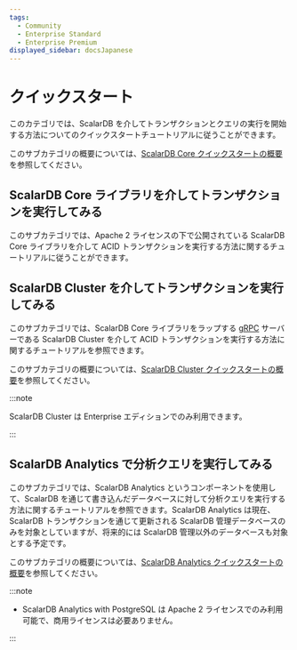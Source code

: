 ```yaml
---
tags:
  - Community
  - Enterprise Standard
  - Enterprise Premium
displayed_sidebar: docsJapanese
---
```


# クイックスタート


<TranslationBanner />

このカテゴリでは、ScalarDB を介してトランザクションとクエリの実行を開始する方法についてのクイックスタートチュートリアルに従うことができます。

このサブカテゴリの概要については、[ScalarDB Core クイックスタートの概要](quickstart-scalardb-core-overview.mdx)を参照してください。

## ScalarDB Core ライブラリを介してトランザクションを実行してみる

このサブカテゴリでは、Apache 2 ライセンスの下で公開されている ScalarDB Core ライブラリを介して ACID トランザクションを実行する方法に関するチュートリアルに従うことができます。

## ScalarDB Cluster を介してトランザクションを実行してみる

このサブカテゴリでは、ScalarDB Core ライブラリをラップする [gRPC](https://grpc.io/) サーバーである ScalarDB Cluster を介して ACID トランザクションを実行する方法に関するチュートリアルを参照できます。

このサブカテゴリの概要については、[ScalarDB Cluster クイックスタートの概要](quickstart-scalardb-cluster-overview.mdx)を参照してください。

:::note

ScalarDB Cluster は Enterprise エディションでのみ利用できます。

:::

## ScalarDB Analytics で分析クエリを実行してみる

このサブカテゴリでは、ScalarDB Analytics というコンポーネントを使用して、ScalarDB を通じて書き込んだデータベースに対して分析クエリを実行する方法に関するチュートリアルを参照できます。ScalarDB Analytics は現在、ScalarDB トランザクションを通じて更新される ScalarDB 管理データベースのみを対象としていますが、将来的には ScalarDB 管理以外のデータベースも対象とする予定です。

このサブカテゴリの概要については、[ScalarDB Analytics クイックスタートの概要](quickstart-scalardb-analytics-overview.mdx)を参照してください。

:::note

- ScalarDB Analytics with PostgreSQL は Apache 2 ライセンスでのみ利用可能で、商用ライセンスは必要ありません。

:::
